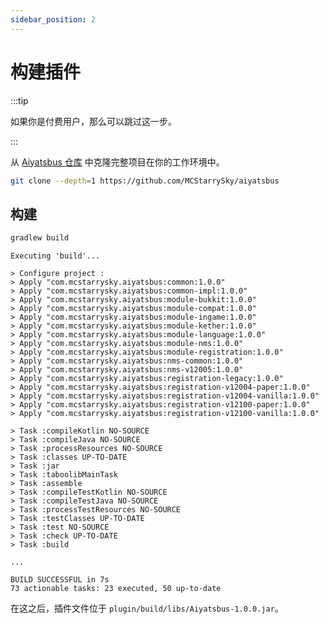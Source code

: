 ```yaml
---
sidebar_position: 2
---
```


# 构建插件

:::tip

如果你是付费用户，那么可以跳过这一步。

:::

从 [Aiyatsbus 仓库](https://github.com/MCStarrySky/aiyatsbus) 中克隆完整项目在你的工作环境中。

```bash
git clone --depth=1 https://github.com/MCStarrySky/aiyatsbus
```

## 构建

```bash title="1. 构建"
gradlew build
```

```
Executing 'build'...

> Configure project :
> Apply "com.mcstarrysky.aiyatsbus:common:1.0.0"
> Apply "com.mcstarrysky.aiyatsbus:common-impl:1.0.0"
> Apply "com.mcstarrysky.aiyatsbus:module-bukkit:1.0.0"
> Apply "com.mcstarrysky.aiyatsbus:module-compat:1.0.0"
> Apply "com.mcstarrysky.aiyatsbus:module-ingame:1.0.0"
> Apply "com.mcstarrysky.aiyatsbus:module-kether:1.0.0"
> Apply "com.mcstarrysky.aiyatsbus:module-language:1.0.0"
> Apply "com.mcstarrysky.aiyatsbus:module-nms:1.0.0"
> Apply "com.mcstarrysky.aiyatsbus:module-registration:1.0.0"
> Apply "com.mcstarrysky.aiyatsbus:nms-common:1.0.0"
> Apply "com.mcstarrysky.aiyatsbus:nms-v12005:1.0.0"
> Apply "com.mcstarrysky.aiyatsbus:registration-legacy:1.0.0"
> Apply "com.mcstarrysky.aiyatsbus:registration-v12004-paper:1.0.0"
> Apply "com.mcstarrysky.aiyatsbus:registration-v12004-vanilla:1.0.0"
> Apply "com.mcstarrysky.aiyatsbus:registration-v12100-paper:1.0.0"
> Apply "com.mcstarrysky.aiyatsbus:registration-v12100-vanilla:1.0.0"

> Task :compileKotlin NO-SOURCE
> Task :compileJava NO-SOURCE
> Task :processResources NO-SOURCE
> Task :classes UP-TO-DATE
> Task :jar
> Task :taboolibMainTask
> Task :assemble
> Task :compileTestKotlin NO-SOURCE
> Task :compileTestJava NO-SOURCE
> Task :processTestResources NO-SOURCE
> Task :testClasses UP-TO-DATE
> Task :test NO-SOURCE
> Task :check UP-TO-DATE
> Task :build

...

BUILD SUCCESSFUL in 7s
73 actionable tasks: 23 executed, 50 up-to-date
```

在这之后，插件文件位于 `plugin/build/libs/Aiyatsbus-1.0.0.jar`。